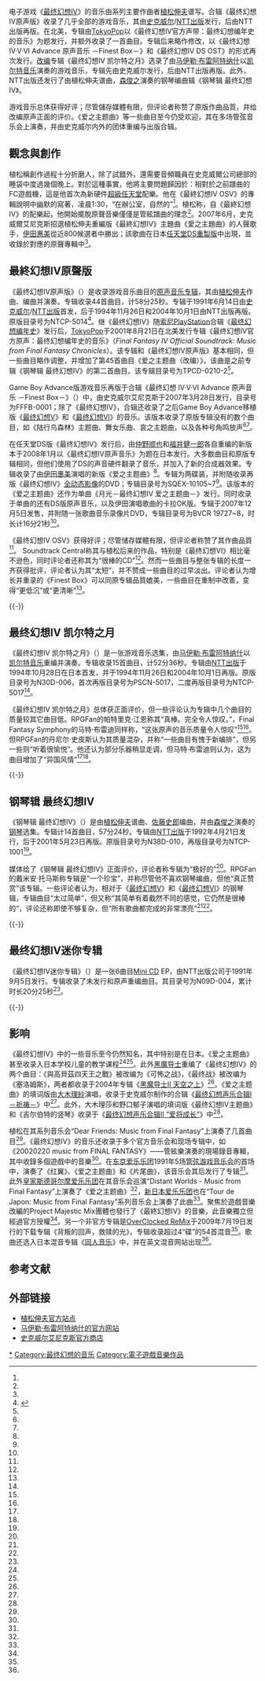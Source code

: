 {{NoteTA
| G1 =Games
| G2=Square Enix
}}

{{最终幻想系列的音乐}}

电子游戏《[[最终幻想IV|最终幻想IV]]》的音乐由系列主要作曲者[[植松伸夫|植松伸夫]]谱写。合辑《最终幻想IV原声版》收录了几乎全部的游戏音乐，其由[[史克威尔|史克威尔]]/[[NTT出版|NTT出版]]发行，后由NTT出版再版。在北美，专辑由[[TokyoPop|TokyoPop]]以《最终幻想IV官方声带：最终幻想编年史的音乐》为题发行，并额外收录了一首曲目。专辑后来略作修改，以《最终幻想 IV·V·VI Advance 原声音乐 －Finest Box－》和《最终幻想IV DS OST》的形式再次发行。[[改编_(音乐)|改编]]专辑《最终幻想IV 凯尔特之月》选录了由[[Máire_Breatnach|马伊勒·布雷阿特纳什]]以[[凯尔特音乐|凯尔特音乐]]演奏的游戏音乐，专辑先由史克威尔发行，后由NTT出版再版。此外，NTT出版还发行了由植松伸夫谱曲，[[森俊之|森俊之]]演奏的钢琴编曲辑《钢琴辑 最终幻想IV》。

游戏音乐总体获得好评；尽管儲存媒體有限，但评论者称赞了原版作曲品質，并给改编原声正面的评价。《爱之主题曲》等一些曲目至今仍受欢迎，其在多场管弦音乐会上演奏，并由史克威尔内外的团体重编与出版合辑。

== 觀念與創作 ==

植松稱創作過程十分折磨人，除了試錯外，還需要音頻職員在史克威爾公司總部的睡袋中度過幾個晚上。對於這種事實，他將主要問題歸因於：相對於之前譜曲的FC遊戲機，這是他首次為新硬件[[超級任天堂|超級任天堂]]配樂。他在《最終幻想IV OSV》的專輯說明中幽默的寫著，凌晨1:30，“在辦公室，自然的”<ref name="FF4OSVliner" />。植松称，自《最終幻想IV》的配樂起，他開始擺脫原聲音樂僅僅是管絃譜曲的理念<ref name="IGNNOBUOintpt2" />。2007年6月，史克威爾艾尼克斯招選植松伸夫重編版《最終幻想IV》主題曲《愛之主題曲》的人聲歌手，[[伊田惠美|伊田惠美]]從近800候選者中勝出；該歌曲在日本[[最終幻想IV_(任天堂DS)|任天堂DS重製版]]中出現，並收錄於對應的原聲專輯中<ref name="vocalist" />。

== 最終幻想IV原聲版 ==
{{Infobox album
| name       = 最終幻想IV原聲版
| cover      = 
| type       = Soundtrack
| artist     = [[植松伸夫|植松伸夫]]，[[仲野順也|仲野順也]]（DS版），[[福井健一郎|福井健一郎]]（DS版）
| released   = 1991年6月14日<br />1994年11月26日<small>（再版）</small><br />2004年10月1日<small>（再版）</small><br />2008年1月30日<small>（DS版）</small>
| recorded   = 
| genre      = [[氛围音乐|氛围]]、[[碎拍|碎拍]]<ref>{{cite web|title=Nobuo Uematsu – Final Fantasy IV: Original Sound Version|url=http://www.discogs.com/Nobuo-Uematsu-Final-Fantasy-IV-Original-Sound-Version/release/1921804|publisher=[[Discogs|Discogs]]|accessdate=6 August 2012|archive-date=2021-02-20|archive-url=https://web.archive.org/web/20210220133600/https://www.discogs.com/Nobuo-Uematsu-Final-Fantasy-IV-Original-Sound-Version/release/1921804|dead-url=no}}</ref>、[[芯片音乐|芯片]]、[[古典音乐|古典]]<ref>{{cite web|title=Nobuo Uematsu – Final Fantasy IV: Original Sound Version (2004)|url=http://www.discogs.com/Nobuo-Uematsu-Final-Fantasy-IV-Original-Sound-Version/release/1789409|publisher=[[Discogs|Discogs]]|accessdate=6 August 2012|archive-date=2012-02-18|archive-url=https://web.archive.org/web/20120218062257/http://www.discogs.com/Nobuo-Uematsu-Final-Fantasy-IV-Original-Sound-Version/release/1789409|dead-url=no}}</ref>、[[Downtempo|慢速电子]]、[[电子音乐|电子]]<ref>{{cite web|title=Nobuo Uematsu – Final Fantasy IV Official Soundtrack (2001)|url=http://www.discogs.com/Nobuo-Uematsu-Final-Fantasy-IV-Official-Soundtrack/release/2087466|publisher=[[Discogs|Discogs]]|accessdate=6 August 2012|archive-date=2021-02-20|archive-url=https://web.archive.org/web/20210220164410/https://www.discogs.com/Nobuo-Uematsu-Final-Fantasy-IV-Official-Soundtrack/release/2087466|dead-url=no}}</ref>、[[电子游戏音乐|游戏]]
| length     = 58:23<br />102:52<small>（DS版）</small>
| label      = [[史克威尔|史克威尔]]/[[NTT出版|NTT出版]]<br />NTT出版 <small>（再版）</small><br />史克威尔艾尼克斯<small>（DS版）</small>
| producer   = 
| reviews    = 
}}
《最终幻想IV原声版》（{{lang-ja|ファイナルファンタジー IV オリジナル・サウンド・ヴァージョン}}）是收录游戏音乐曲目的[[原声音乐|原声音乐]][[专辑|专辑]]，其由[[植松伸夫|植松伸夫]]作曲、编曲并演奏。专辑收录44首曲目，计58分25秒。专辑于1991年6月14日由[[史克威尔|史克威尔]]/[[NTT出版|NTT出版]]首发，后于1994年11月26日和2004年10月1日由NTT出版再版。原版目录号为NTCP-5014<ref name="OSV 1991">{{cite web|title=Final Fantasy IV Original Sound Version|url=http://www.squaresound.com/product/music-cds/final-fantasy-iv-original-sound-version/|accessdate=2012-12-19|publisher=SquareSound|archive-date=2013-10-14|archive-url=https://web.archive.org/web/20131014220603/http://www.squaresound.com/catalog/music-cds/final-fantasy-iv-original-sound-version/|dead-url=yes}}</ref>。继《最终幻想IV》随[[索尼|索尼]][[PlayStation|PlayStation]]合辑《[[最终幻想编年史|最终幻想编年史]]》发行后，[[TokyoPop|TokyoPop]]于2001年8月21日在北美发行专辑《最终幻想IV官方原声：最终幻想编年史的音乐》（''Final Fantasy IV Official Soundtrack: Music from Final Fantasy Chronicles''）。该专辑和《最终幻想IV原声版》基本相同，但一些曲目略作调整，并增加了第45首曲目《爱之主题曲（改编）》，该曲是之前专辑《钢琴辑 最终幻想IV》的第二首曲目。该专辑目录号为TPCD-0210-2<ref name="SEMOFFCinfo" />。

Game Boy Advance版游戏音乐再版于合辑《最终幻想 IV·V·VI Advance 原声音乐 －Finest Box－》（{{lang|ja|FINAL FANTASY IV・V・VI ADVANCE オリジナルサウンドトラック -Finest Box-}}）中，由史克威尔艾尼克斯于2007年3月28日发行，目录号为FFFB-0001；除了《最终幻想IV》，合辑还收录了之后Game Boy Advance移植版《[[最终幻想V|最终幻想V]]》和《[[最终幻想VI|最终幻想VI]]》的音乐。该版本收录了原版专辑没有的数个曲目，如《陆行鸟森林》主题曲、舞女乐曲、哀之主题曲，以及各种号角鸣放声<ref name="FinestBox" /><ref name="SEMOFFFBinfo" />。

在任天堂DS版《最终幻想IV》发行后，由[[仲野顺也|仲野顺也]]和[[福井健一郎|福井健一郎]]各自重编的新版本于2008年1月以《最终幻想IV原声音乐》为题在日本发行。大多数曲目和原版专辑相同，但他们使用了DS的声音硬件翻录了音乐，并加入了新的合成器效果。专辑收录了由[[伊田惠美|伊田惠美]]演唱的新版《爱之主题曲》<ref name="FF4DMegumaTOL" />。专辑为两碟装，并附随收录再版《最终幻想IV》[[全动态影像|全动态影像]]的DVD；专辑目录号为SQEX-10105~7<ref name="RPGFFF4DSreview"/>。该版本的《爱之主题曲》还作为单曲《月光－最终幻想IV 爱之主题曲－》发行。同时收录于单曲的还有DS版原声音乐，以及伊田演唱歌曲的卡拉OK版。专辑于2007年12月5日发售，并附随一张歌曲音乐录像片DVD，专辑目录号为BVCR 19727~8，时长计16分21秒<ref name="RPGFFF4TOLreview" />。

《最终幻想IV OSV》获得好评；尽管储存媒體有限，但评论者称赞了其作曲品質<ref name="RPGFFF4OSVRev" />。 Soundtrack Central称其与植松后来的作品，特别是《最终幻想VI》相比毫不逊色，同时评论者还称其为“很棒的CD”<ref name="STCFF4OSVreview" />。然而一些曲目与整张专辑的长度一齐获得批评，评论者认为其“太短”，并不赞成一些曲目的过早淡出。评论者认为增长并重录的《Finest Box》可以同原专辑品質媲美，一些曲目在重制中改善，变得“更低沉”或“更清晰”<ref name="FinestBox" />。

{{Tracklist
| title        = 最終幻想IV原聲版

| collapsed    = yes
| extra_column = 英语标题<ref name="ITUNEStracks"/>

| title1       = {{lang|ja|プレリュード}}
| note1        = 前奏曲
| extra1       = The Prelude
| length1      = 1:13

| title2       = {{lang|ja|赤い翼}}
| note2        = 翅翼
| extra2       = The Red Wings
| length2      = 2:06

| title3       = {{lang|ja|バロン王国}}
| note3        = 巴倫王國
| extra3       = Kingdom of Baron
| length3      = 1:10

| title4       = {{lang|ja|愛のテーマ}}
| note4        = 愛之主題曲
| extra4       = Theme of Love
| length4      = 1:49

| title5       = {{lang|ja|オープニング}}
| note5        = 序曲
| extra5       = Prologue
| length5      = 1:10

| title6       = {{lang|ja|街のテーマ}}
| note6        = 城鎮主題曲
| extra6       = Welcome to Our Town!
| length6      = 0:49

| title7       = {{lang|ja|ファイナルファンタジーIV メインテーマ}}
| note7        = 最終幻想IV 主題曲
| extra7       = Main Theme of FINAL FANTASY IV
| length7      = 1:25

| title8       = {{lang|ja|バトル1}}
| note8        = 戰鬥1
| extra8       = Battle 1
| length8      = 1:00

| title9       = {{lang|ja|勝利のファンファーレ}}
| note9        = 勝利的號角聲
| extra9       = Fanfare
| length9      = 0:25

| title10      = {{lang|ja|デブチョコボ登場}}
| note10       = 胖陸行鳥出現
| extra10      = Enter Fat Chocobo
| length10     = 0:24

| title11      = {{lang|ja|チョコボ}}
| note11       = 陸行鳥
| extra11      = Chocobo Chocobo
| length11     = 0:30

| title12      = {{lang|ja|ダンジョン}}
| note12       = 迷宮
| extra12      = Into the Darkness
| length12     = 1:21

| title13      = {{lang|ja|バトル2}}
| note13       = 戰鬥2
| extra13      = Battle 2
| length13     = 1:13

| title14      = {{lang|ja|ボムの指輪}}
| note14       = 爆彈指環
| extra14      = Bomb Ring
| length14     = 0:52

| title15      = {{lang|ja|少女リディア}}
| note15       = 少女莉迪亞
| extra15      = Rydia
| length15     = 1:01

| title16      = {{lang|ja|ダムシアン城}}
| note16       = 達姆西安城
| extra16      = Damcyan Castle
| length16     = 1:03

| title17      = {{lang|ja|哀しみのテーマ}}
| note17       = 悲伤主题曲
| extra17      = Sorrow and Loss
| length17     = 1:01

| title18      = {{lang|ja|ギルバートのリュート}}
| note18       = 吉爾伯特的豎琴
| extra18      = Edward's Harp
| length18     = 0:54

| title19      = {{lang|ja|試練の山}}
| note19       = 試煉之山
| extra19      = Mt. Ordeals
| length19     = 1:18

| title20      = {{lang|ja|ファブール国}}
| note20       = 法布爾國
| extra20      = Fabul
| length20     = 1:35

| title21      = {{lang|ja|脱出}}
| note21       = 逃生
| extra21      = Run!
| length21     = 0:24

| title22      = {{lang|ja|疑惑のテーマ}}
| note22       = 猜疑主題曲
| extra22      = Suspicion
| length22     = 0:37

| title23      = {{lang|ja|黒い甲冑ゴルべーザ}}
| note23       = 黑色鎧甲高貝茲
| extra23      = Golbez, Clad in Darkness
| length23     = 1:00

| title24      = {{lang|ja|親方シド}}
| note24       = 師傅希德
| extra24      = Hey Cid!
| length24     = 0:55

| title25      = {{lang|ja|ミシディア国}}
| note25       = 敏西迪亞村
| extra25      = Mystic Mysidia
| length25     = 1:19

| title26      = {{lang|ja|長い道のり}}
| note26       = 漫漫長路
| extra26      = A Long Way to Go
| length26     = 0:45

| title27      = {{lang|ja|パロム・ポロムのテーマ}}
| note27       = 帕羅姆、波羅姆主題曲
| extra27      = Palom and Porom
| length27     = 0:37

| title28      = {{lang|ja|ゴルべーザ四天王とのバトル}}
| note28       = 與高貝茲四天王之戰
| extra28      = Battle With the Four Fiends
| length28     = 1:39

| title29      = {{lang|ja|飛空挺}}
| note29       = 飛空艇
| extra29      = The Airship
| length29     = 0:55

| title30      = {{lang|ja|トロイア国}}
| note30       = 托洛亞國
| extra30      = Troian Beauty
| length30     = 1:23

| title31      = {{lang|ja|サンバ・デ・チョコボ}}
| note31       = 桑巴de陸行鳥
| extra31      = Samba de Chocobo!
| length31     = 0:45

| title32      = {{lang|ja|バブイルの塔}}
| note32       = 巴貝爾塔
| extra32      = Tower of Bab-il
| length32     = 1:31

| title33      = {{lang|ja|一方その頃}}
| note33       = 現在的另一面
| extra33      = Somewhere in the World...
| length33     = 0:33

| title34      = {{lang|ja|ドワーフの大地}}
| note34       = 矮人的大地
| extra34      = Land of Dwarves
| length34     = 1:04

| title35      = {{lang|ja|キング・ジォットの城}}
| note35       = 國王喬托之城
| extra35      = Giott, King of the Dwarves
| length35     = 0:57

| title36      = {{lang|ja|踊る人形カルコブリーナ}}
| note36       = 跳舞娃娃卡盧科布林娜
| extra36      = Dancing Calbrena
| length36     = 0:32

| title37      = {{lang|ja|ゾットの塔}}
| note37       = 佐特之塔
| extra37      = Tower of Zot
| length37     = 1:05

| title38      = {{lang|ja|幻獣の街}}
| note38       = 幻獸之鎮
| extra38      = The Land of Summons
| length38     = 1:14

| title39      = {{lang|ja|魔導船}}
| note39       = 魔法船
| extra39      = Lunar Whale
| length39     = 1:08

| title40      = {{lang|ja|もう一つの月}}
| note40       = 另一個月球
| extra40      = Another Moon
| length40     = 1:06

| title41      = {{lang|ja|月の民}}
| note41       = 月之民
| extra41      = The Lunarians
| length41     = 1:16

| title42      = {{lang|ja|巨人のダンジョン}}
| note42       = 巨人之迷宮
| extra42      = Within the Giant
| length42     = 1:27

| title43      = {{lang|ja|最後の闘い}}
| note43       = 最後的戰鬥
| extra43      = The Final Battle
| length43     = 1:55

| title44      = {{lang|ja|エンディング・テーマ}}
| note44       = 片尾曲
| extra44      = Epilogue
| length44     = 11:37
}}
{{-}}

== 最终幻想IV 凯尔特之月 ==
{{Infobox album <!-- See Wikipedia:WikiProject_Albums -->
| name     = 最终幻想IV 凯尔特之月
| type     = Soundtrack
| artist   = [[Máire_Breatnach|马伊勒·布雷阿特纳什]]
| cover    = 
| released = 
| length   = 52:36
| label    = [[NTT出版|NTT出版]]
}}
《最终幻想IV 凯尔特之月》（{{lang-ja|ファイナルファンタジー IV ケルティック・ムーン}}）是一张游戏音乐选集，由[[Máire_Breatnach|马伊勒·布雷阿特纳什]]以[[凯尔特音乐|凯尔特音乐]]重编并演奏。专辑收录15首曲目，计52分36秒。专辑由[[NTT出版|NTT出版]]于1994年10月28日在日本首发，并于1994年11月26日和2004年10月1日再版。原版目录号为N30D-006，首次再版目录号为PSCN-5017，二度再版目录号为NTCP-5017<ref name="RPGFCM" />。

《最终幻想IV 凯尔特之月》总体获正面评价，但一些评论认为专辑中几个曲目的质量较其它曲目低。RPGFan的帕特里克·江恩称其“真棒。完全令人惊叹。”，Final Fantasy Symphony的马特·布雷迪同样称，“这张原声的音乐质量令人惊叹”<ref name="RPGFCM" /><ref name="FFSCM" />。但RPGFan的丹尼尔·史皮斯认为其质量混杂，并称“一些曲目有愧于新编排”，但另一些则“听着很愉悦”。他还认为部分乐器稍显走调，但马特·布雷迪则认为，这为曲目增加了“异国风情”<ref name="RPGFCM" /><ref name="FFSCM" />。

{{Tracklist
| collapsed    = yes
| title        = 最終幻想IV 凯尔特之月
| extra_column = 英语标题

| title1       = {{Lang|Ja|プレリュード}}
| note1        = 前奏曲
| extra1       = The Prelude
| length1      = 3:05

| title2       = {{Lang|Ja|オープニング}}
| note2        = 片头曲
| extra2       = The Prelude...
| length2      = 4:07

| title3       = {{Lang|Ja|チョコボのテーマ}}
| note3        = 陆行鸟主题曲
| extra3       = Chocobo-Chocobo
| length3      = 3:13

| title4       = {{Lang|Ja|ダンジョン}}
| note4        = 迷宮
| extra4       = Into The Darkness
| length4      = 4:08

| title5       = {{Lang|Ja|ファイナルファンタジーIV メインテーマ}}
| note5        = 最終幻想IV 主題曲
| extra5       = Main Theme of Final Fantasy IV
| length5      = 4:48

| title6       = {{Lang|Ja|街のテーマ}}
| note6        = 城鎮主題曲
| extra6       = Welcome to Our Town!
| length6      = 3:11

| title7       = {{Lang|Ja|愛のテーマ}}
| note7        = 愛之主題曲
| extra7       = Theme of Love
| length7      = 4:13

| title8       = {{Lang|Ja|ギルバードのリュート}}
| note8        = 吉爾伯特的豎琴
| extra8       = Melody of Lute
| length8      = 3:01

| title9       = {{Lang|Ja|パロム・ポロムのテーマ}}
| note9        = 帕羅姆、波羅姆主題曲
| extra9       = Parom & Polom
| length9      = 3:14

| title10      = {{Lang|Ja|キング・ジオットの城}}
| note10       = 國王喬托之城
| extra10      = Giotto, the Great King
| length10     = 3:18

| title11      = {{Lang|Ja|踊る人形カルコブリーナ}}
| note11       = 跳舞娃娃卡盧科布林娜
| extra11      = Dancing Calcobrena
| length11     = 3:14

| title12      = {{Lang|Ja|ミシディア国}}
| note12       = 敏西迪亞城
| extra12      = Mystic Mysidia
| length12     = 3:10

| title13      = {{Lang|Ja|幻獣の街}}
| note13       = 幻獸之鎮
| extra13      = Illusionary World
| length13     = 3:09

| title14      = {{Lang|Ja|少女リディア}}
| note14       = 少女莉迪亞
| extra14      = Rydia
| length14     = 3:06

| title15      = {{Lang|Ja|トロイア国}}
| note15       = 托洛亞國
| extra15      = Troian Beauty
| length15     = 3:38
}}{{-}}

== 钢琴辑 最终幻想IV ==
{{Infobox album <!-- See Wikipedia:WikiProject_Albums -->
| name        = 钢琴辑 最终幻想IV
| type        = Soundtrack
| artist      = [[植松伸夫|植松伸夫]]
<!-- 未知參數 | arrangement = [[佐藤史朗|佐藤史朗]] -->
| cover       = 
| released    = 1992年4月21日
| length      = 57:24
| label       = [[NTT出版|NTT出版]]
}}
《钢琴辑 最终幻想IV》（{{lang-ja|ピアノコレクションズ ファイナルファンタジーIV}}）是由[[植松伸夫|植松伸夫]]谱曲、[[佐藤史郎|佐藤史郎]]编曲，并由[[森俊之|森俊之]]演奏的[[钢琴|钢琴]]选集。专辑计14首曲目，57分24秒。专辑由[[NTT出版|NTT出版]]于1992年4月21日发行，后于2001年5月23日再版。原版目录号为N38D-010，再版目录号为NTCP-1001<ref name="RPGFPC" />。

媒体给了《钢琴辑 最终幻想IV》正面评价，评论者称专辑为“极好的”<ref name="RPGFPC" />。RPGFan的戴米安·托马斯称专辑是“一个珍宝”，并称尽管他不喜欢钢琴编曲，但他“真正赞赏”该专辑。一些评论者认为，相对于《[[最终幻想V的音乐#钢琴辑_最终幻想V|最终幻想V]]》和《[[最终幻想VI的音乐#钢琴辑_最终幻想VI|最终幻想VI]]》的钢琴辑，专辑曲目“太过简单”，但又称“其简单有着截然不同的感觉，它仍然是很棒的”，评论还称即使不够复杂，但“所有歌曲都完成的非常漂亮”<ref name="RPGFPC" /><ref name="STCFF4Preview" />。

{{Tracklist
| collapsed    = yes
| title        = 钢琴辑 最终幻想IV
| extra_column = 英语标题

| title1       = {{Lang|Ja|プレリュード}}
| note1        = 前奏曲
| extra1       = The Prelude
| length1      = 3:38

| title2       = {{Lang|Ja|愛のテーマ}}
| note2        = 愛之主題曲
| extra2       = Theme of Love
| length2      = 3:59

| title3       = {{Lang|Ja|オープニング}}
| note3        = 片頭曲
| extra3       = Prologue
| length3      = 3:09

| title4       = {{Lang|Ja|街のテーマ}}
| note4        = 城鎮主題曲
| extra4       = Welcome to Our Town!
| length4      = 3:07

| title5       = {{Lang|Ja|ファイナルファンタジーIV メインテーマ}}
| note5        = 最終幻想IV 主題曲
| extra5       = Main Theme of Final Fantasy IV
| length5      = 3:24

| title6       = {{Lang|Ja|チョコボ}}
| note6        = 陸行鳥
| extra6       = Chocobo-chocobo
| length6      = 2:52

| title7       = {{Lang|Ja|ダンジョン}}
| note7        = 迷宮
| extra7       = Into the Darkness
| length7      = 4:58

| title8       = {{Lang|Ja|少女リディア}}
| note8        = 少女莉迪亞
| extra8       = Rydia
| length8      = 3:21

| title9       = {{Lang|Ja|ギルバートのリュート}}
| note9        = 吉爾伯特的豎琴
| extra9       = Melody of Lute
| length9      = 3:39

| title10      = {{Lang|Ja|黒い甲冑ゴルベーザ}}
| note10       = 黑色鎧甲高貝茲
| extra10      = Golbeza Clad in the Dark
| length10     = 3:36

| title11      = {{Lang|Ja|トロイア国}}
| note11       = 托洛亞國
| extra11      = Troian Beauty
| length11     = 3:25

| title12      = {{Lang|Ja|バトルメドレー}}
| note12       = 戰鬥組曲
| extra12      = The Battle
| length12     = 6:49

| title13      = {{Lang|Ja|エンディングテーマ}}
| note13       = 片尾曲
| extra13      = Epilogue
| length13     = 7:21

| title14      = {{Lang|Ja|愛のテーマ アンサンブル}}
| note14       = 愛之主題曲 合唱
| extra14      = Theme of Love (ensemble)
| length14     = 4:07
}}{{-}}

== 最终幻想IV迷你专辑 ==

《最终幻想IV迷你专辑》（{{lang-ja|ファイナルファンタジーIV ミニマムアルバム}}）是一张6曲目[[Mini_CD|Mini CD]] EP，由NTT出版公司于1991年9月5日发行。专辑收录了未发行和原声重编曲目。其目录号为N09D-004，累计时长20分25秒<ref name="SEMOFF4MINinfo" />。

{{Tracklist
| collapsed = yes
| title     = 最终幻想IV迷你专辑

| title1    = {{Lang|Ja|オープニング (アレンジヴァージョン)}}
| note1     = 片頭曲（改編版）
| length1   = 4:56

| title2    = {{Lang|Ja|愛のテーマ (アレンジバージョン)}}
| note2     = 愛之主題曲（改編版）
| length2   = 4:19

| title3    = {{Lang|Ja|序章 (ゲーム未収録曲)}}
| note3     = 序章（遊戲未收錄曲）
| length3   = 2:01

| title4    = {{Lang|Ja|ローザを救え! (ゲーム未収録曲)}}
| note4     = 救助羅莎（遊戲未收錄曲）
| length4   = 1:46

| title5    = {{Lang|Ja|静かの海 (ゲーム未収録曲)}}
| note5     = 平靜的海（遊戲未收錄曲）
| length5   = 2:24

| title6    = {{Lang|Ja|プレリュード・クリスタルミックス}}
| note6     = 前奏曲 水晶混音
| length6   = 4:59
}}{{-}}

== 影响 ==

《最终幻想IV》中的一些音乐至今仍然知名，其中特别是在日本。《爱之主题曲》甚至收录入日本学校儿童的教学课程<ref name="IGNFFstory" /><ref name="GTFFRp3" />。此外[[黑魔导士|黑魔导士]]重编了《最终幻想IV》的两个曲目：《與高貝茲四天王之戰》被改编为《可怖之战》，《最终战》被改编为《塞洛姆斯》，两者都收录于2004年专辑《[[黑魔导士|黑魔导士II 天空之上]]》<ref name="TBM2info" />。《爱之主题曲》的填词版由[[大木理紗|大木理紗]]演唱，收录于史克威尔制作的合辑《[[最终幻想声乐合辑I_－祈祷－|最终幻想声乐合辑I －祈祷－]]》中<ref name="FFPinfo" />。此外，大木理莎和野口郁子演唱的填词版《最终幻想IV主题曲》和《吉尔伯特的竖琴》收录于《[[最终幻想声乐合辑II_“爱将成长”|最终幻想声乐合辑II “爱将成长”]]》中<ref name="FFLWGinfo" />。

植松在其系列音乐会“Dear Friends: Music from Final Fantasy”上演奏了几首曲目<ref name="IGNDFreview" />。《最终幻想IV》的音乐还收录于多个官方音乐会和现场专辑中，如《20020220 music from FINAL FANTASY》——管絃樂演奏的現場錄音專輯，其中收錄多個遊戲中的音樂<ref name="RPGF20020220review" />。在[[东京爱乐乐团|东京爱乐乐团]]1991年5场[[管弦游戏音乐会|管弦游戏音乐会]]的首场中，演奏了《红翼》、《爱之主题曲》和《片尾曲》，该音乐会其后发行了专辑<ref name="OGC1info" />。此外[[皇家斯德哥尔摩爱乐乐团|皇家斯德哥尔摩爱乐乐团]]在其音乐会巡演“Distant Worlds - Music from Final Fantasy”上演奏了《爱之主题曲》<ref name="SEMOFFDWinfo" />，[[新日本爱乐乐团|新日本爱乐乐团]]也在“Tour de Japon: Music from Final Fantasy”系列音乐会上演奏了此曲<ref name="SEMOTDJinfo" />。聚焦於遊戲音樂改編的Project Majestic Mix團體也發行了《最終幻想IV》的音樂，此音樂獨立但經過官方授權<ref name="RPGFPMMreview" />。另一个非官方专辑是[[OverClocked_ReMix|OverClocked ReMix]]于2009年7月19日发行的下载专辑《背叛的回声，救赎的光》，专辑收录超过4“碟”的54首混音<ref name="FF4OCRalbum" />。歌曲还选入日本混音专辑《[[同人音乐|同人音乐]]》中，并在英文混音网站出现<ref name="OCRFF4" />。

== 参考文献 ==

{{reflist|refs=
<ref name="FF4OSVliner">{{cite web|last=Uematsu |first=Nobuo |title=Final Fantasy IV OSV Liner Notes |date=1991-04-13 |url=http://chudahs-corner.com/liners/index.php?catalog=PSCN-5014 |work=Chudah's Corner |accessdate=2006-09-10 |archiveurl=https://web.archive.org/web/20120523014327/http://chudahs-corner.com/liners/index.php?catalog=PSCN-5014 |archivedate=2012-05-23 |deadurl=yes }}</ref>
<ref name="IGNNOBUOintpt2">{{cite web |author=D., Spence |title=Nobuo Part 2 |url=http://www.ign.com/articles/2004/07/14/nobuo-part-2 |publisher=IGN |accessdate=2008-07-26 |archiveurl=https://www.webcitation.org/6EFUQakCx?url=http://www.ign.com/articles/2004/07/14/nobuo-part-2 |archivedate=2013-02-07 |deadurl=no }}</ref>
<ref name="vocalist">{{cite web|url=http://www.square-enix.co.jp/ff4ds/guideline.html |title=「愛のテーマ」ヴォーカリスト募集要項 |accessdate=2007-05-12 |date=2007-05 |publisher=Square Enix Japan |archiveurl=https://web.archive.org/web/20070703210548/http://www.square-enix.co.jp/ff4ds/guideline.html |archivedate=2007-07-03 |language=ja |deadurl=yes }}</ref>
<ref name="SEMOFFCinfo">{{cite web|title=Final Fantasy IV Official Soundtrack: Music from Final Fantasy Chronicles - Album Information |url=http://www.squareenixmusic.com/albums/f/ff4official.shtml |publisher=Square Enix Music Online |accessdate=2008-02-23 |archiveurl=https://web.archive.org/web/20120915160903/http://www.squareenixmusic.com/albums/f/ff4official.shtml |archivedate=2012-09-15 |deadurl=no }}</ref>
<ref name="FinestBox">{{cite web|last=Tjan |first=Mark |title=FF Finest Box |url=http://www.rpgfan.com/soundtracks/ff-finest/index.html |publisher=RPGFan |accessdate=2008-02-22 |archiveurl=https://web.archive.org/web/20130116222549/http://rpgfan.com/soundtracks/ff-finest/index.html |archivedate=2013-01-16 |deadurl=no }}</ref>
<ref name="SEMOFFFBinfo">{{cite web |title=Final Fantasy Finest Box - Album Information |url=http://www.squareenixmusic.com/albums/f/ff4-6box.shtml |publisher=Square Enix Music Online |accessdate=2008-02-23 |archiveurl=https://web.archive.org/web/20120719021547/http://www.squareenixmusic.com/albums/f/ff4-6box.shtml |archivedate=2012-07-19 |deadurl=yes }}</ref>
<ref name="FF4DMegumaTOL">{{cite web|url=http://ff4developers.cocolog-nifty.com/column/2007/11/post_ab3b.html |title=FINAL FANTASY IV 開発室: 愛のテーマ～一般公募で伊田恵美さん！ (Megumi Ida performs Theme of Love) |archiveurl=https://web.archive.org/web/20090205191944/http://ff4developers.cocolog-nifty.com/column/2007/11/post_ab3b.html |archivedate=2009-02-05 |accessdate=2008-02-23 |date=2007-11-16 |publisher=Matrix Software |language=ja |deadurl=yes }}</ref>
<ref name="RPGFFF4DSreview">{{cite web|last=Gann |first=Patrick |title=Final Fantasy IV OST |url=http://rpgfan.com/soundtracks/ff4ds/index.html |publisher=RPGFan |accessdate=2008-03-25 |archiveurl=https://web.archive.org/web/20130116215653/http://rpgfan.com/soundtracks/ff4ds/index.html |archivedate=2013-01-16 |deadurl=no }}</ref>
<ref name="RPGFFF4TOLreview">{{cite web|last=Patrick |title=Moonlight -Final Fantasy IV Theme of Love- |url=http://rpgfan.com/soundtracks/ff4ds-single/index.html |publisher=RPGFan |accessdate=2008-05-11 |archiveurl=https://web.archive.org/web/20130116222458/http://rpgfan.com/soundtracks/ff4ds-single/index.html |archivedate=2013-01-16 |deadurl=no }}</ref>
<ref name="ITUNEStracks">Taken from the album's iTunes release. Retrieved on 2008-02-23.</ref>
<ref name="RPGFCM">{{cite web|author=Gann, Patrick; Space, Daniel |title=Final Fantasy IV Celtic Moon |publisher=RPGFan |year=2003 |url=http://www.rpgfan.com/soundtracks/ff4celtic/index.html |accessdate=2008-02-22 |archiveurl=https://web.archive.org/web/20130116214047/http://rpgfan.com/soundtracks/ff4celtic/index.html |archivedate=2013-01-16 |deadurl=no }}</ref>
<ref name="RPGFPC">{{cite web|author=Gann, Patrick; Thomas, Damian |title=Final Fantasy IV Piano Collections |publisher=RPGFan |url=http://www.rpgfan.com/soundtracks/ff4piano/index.html |accessdate=2007-02-22 |archiveurl=https://web.archive.org/web/20130116220038/http://rpgfan.com/soundtracks/ff4piano/index.html |archivedate=2013-01-16 |deadurl=no }}</ref>
<ref name="SEMOFF4MINinfo">{{cite web|title=Final Fantasy IV Minimum Album - Album Information |url=http://www.squareenixmusic.com/albums/f/ff4minimum.shtml |publisher=Square Enix Music Online |accessdate=2008-02-23 |archiveurl=https://web.archive.org/web/20120416101537/http://www.squareenixmusic.com/albums/f/ff4minimum.shtml |archivedate=2012-04-16 |deadurl=no }}</ref>
<ref name="RPGFFF4OSVRev">{{cite web|last=Schweitzer |first=Ben |title=Final Fantasy IV OSV |year=1999 |url=http://www.rpgfan.com/soundtracks/ff4ost/index.html |publisher=RPGFan |accessdate=2006-04-18 |archiveurl=https://web.archive.org/web/20130116220754/http://rpgfan.com/soundtracks/ff4ost/index.html |archivedate=2013-01-16 |deadurl=no }}</ref>
<ref name="STCFF4OSVreview">{{cite web|last=Hoyak |first=Paul |title=Final Fantasy IV Original Sound Version |url=http://www.soundtrackcentral.com/cds/finalfantasy4_osv.htm |publisher=Soundtrack Central |accessdate=2008-02-22 |archiveurl=https://web.archive.org/web/20120820015742/http://www.soundtrackcentral.com/cds/finalfantasy4_osv.htm |archivedate=2012-08-20 |deadurl=no }}</ref>
<ref name="FFSCM">{{cite web|last=Brady |first=Matt |title=Final Fantasy IV: Celtic Moon |publisher=FF Symphony |url=http://www.ffsymphony.net/staff_reviews.php?review_id=9&soundtrack_id=43 |accessdate=2007-02-22 |deadurl=yes |archiveurl=https://web.archive.org/web/20070308061555/http://www.ffsymphony.net/staff_reviews.php?review_id=9&soundtrack_id=43 |archivedate=2007-03-08 }}</ref>
<ref name="STCFF4Preview">{{cite web |first=Gordon |last=Adam |title=Final Fantasy IV Piano Collections |publisher=Soundtrack Central |url=http://www.soundtrackcentral.com/cds/finalfantasy4_pianocollections.htm |accessdate=2007-02-22 |archiveurl=https://www.webcitation.org/6EFUm4x1v?url=http://www.soundtrackcentral.com/cds/finalfantasy4_pianocollections.htm |archivedate=2013-02-07 |deadurl=no }}</ref>
<ref name="IGNFFstory">{{cite web|first=Hitmitsu |last=Suppai |title=Final Fantasy Becomes Curriculum |publisher=IGN |date=2004-03-31 |url=http://www.ign.com/articles/2004/03/31/final-fantasy-becomes-curriculum |accessdate=2006-03-01 |archiveurl=https://web.archive.org/web/20121105222301/http://www.ign.com/articles/2004/03/31/final-fantasy-becomes-curriculum |archivedate=2012-11-05 |deadurl=no }}</ref>
<ref name="GTFFRp3">{{cite video|date=2007-07-30 |url=http://www.gametrailers.com/player/22905.html |title=Final Fantasy Retrospective Part III |medium=GameTrailers.com feature |publisher=GameTrailers |accessdate=2008-02-22 |archiveurl=https://web.archive.org/web/20121008105936/http://www.gametrailers.com/player/22905.html |archivedate=2012-10-08 |deadurl=no }}</ref>
<ref name="TBM2info">(December 22, 2004). ''The Black Mages II: The Skies Above''. Universal Music. UPCH-1377</ref>
<ref name="FFPinfo">(June 25, 1994). ''Final Fantasy: Pray''. NTT Publishing. PSCN-5006</ref>
<ref name="FFLWGinfo">(November 25, 1995). ''Final Fantasy: Love Will Grow''. NTT Publishing. PSCN-5041</ref>
<ref name="IGNDFreview">{{cite web|last=Schnieder |first=Peer |title=Dear Friends: Music from Final Fantasy |publisher=IGN |date=2005-05-11 |url=http://www.ign.com/articles/2004/05/11/dear-friends-music-from-final-fantasy |accessdate=2006-03-01 |archiveurl=https://web.archive.org/web/20130120051718/http://www.ign.com/articles/2004/05/11/dear-friends-music-from-final-fantasy |archivedate=2013-01-20 |deadurl=no }}</ref>
<ref name="RPGF20020220review">{{cite web|url=http://www.rpgfan.com/soundtracks/20020220/index.html |title=20020220 - Music from FINAL FANTASY |publisher=RPGFan |accessdate=2007-04-01 |archiveurl=https://web.archive.org/web/20130120065018/http://rpgfan.com/soundtracks/20020220/index.html |archivedate=2013-01-20 |deadurl=no }}</ref>
<ref name="OGC1info">(November 18, 1991). ''Orchestral Game Concert 1''. Warner Music Japan. WPCL-560</ref>
<ref name="SEMOFFDWinfo">{{cite web|url=http://www.squareenixmusic.com/albums/f/ffdistantworlds.shtml |title=Distant Worlds - Music from Final Fantasy - Album Information |publisher=Square Enix Music Online |accessdate=2008-02-22 |archiveurl=https://web.archive.org/web/20120409215604/http://www.squareenixmusic.com/albums/f/ffdistantworlds.shtml |archivedate=2012-04-09 |deadurl=no }}</ref>
<ref name="SEMOTDJinfo">{{cite web |url=http://www.squareenixmusic.com/albums/dvds/tourdejapon.shtml |title=Album Information - Tour de Japon: Music from Final Fantasy DVD |publisher=Square Enix Music Online |accessdate=2008-02-22 |archiveurl=https://web.archive.org/web/20130120065505/http://www.squareenixmusic.com/albums/dvds/tourdejapon.shtml |archivedate=2013-01-20 |deadurl=yes }}</ref>
<ref name="RPGFPMMreview">{{cite web|last=Rzeminski |first=Lucy |title=Project Majestic Mix: A Tribute to Nobuo Uematsu - Gold Edition |publisher=RPGFan |date=2002-07-02 |url=http://www.rpgfan.com/soundtracks/pmm-gold/index.html |accessdate=2008-08-13 |archiveurl=https://web.archive.org/web/20120619202844/http://www.rpgfan.com/soundtracks/pmm-gold/index.html |archivedate=2012-06-19 |deadurl=no }}</ref>
<ref name="FF4OCRalbum">{{cite web|title=Album: Final Fantasy IV: Echoes of Betrayal, Light of Redemption |url=http://www.ocremix.org/album/14/final-fantasy-iv-echoes-of-betrayal-light-of-redemption |publisher=[[OverClocked_ReMix|OverClocked ReMix]] |accessdate=2009-09-24 |archiveurl=https://web.archive.org/web/20130117135156/http://ocremix.org/album/14/final-fantasy-iv-echoes-of-betrayal-light-of-redemption |archivedate=2013-01-17 |deadurl=no }}</ref>
<ref name="OCRFF4">{{cite web|title=Game: Final Fantasy IV (SNES) |url=http://ocremix.org/game/11/final-fantasy-iv-snes |publisher=[[OverClocked_ReMix|OverClocked ReMix]] |accessdate=2007-08-23 |archiveurl=https://web.archive.org/web/20130117155402/http://ocremix.org/game/11/final-fantasy-iv-snes |archivedate=2013-01-17 |deadurl=no }}</ref>
}}

== 外部链接 ==
{{Portal box|最终幻想系列}}

* [http://na.square-enix.com/uematsu/ 植松伸夫官方站点] {{Wayback|url=http://na.square-enix.com/uematsu/ |date=20130120184339 }}
* [http://www.mairebreatnach.com/ 马伊勒·布雷阿特纳什的官方网站] {{Wayback|url=http://www.mairebreatnach.com/ |date=20210316154514 }}
* [https://web.archive.org/web/20070830033709/http://na.square-enix.com/music/tunes/ff/ 史克威尔艾尼克斯官方商店]

{{最终幻想系列|FF=FFIV|state=uncollapsed}}
{{Authority control}}

{{DEFAULTSORT:Final Fantasy 04}}
[[Category:最終幻想IV|*]]
[[Category:最终幻想的音乐|Category:最终幻想的音乐]]
[[Category:電子遊戲音樂作品|Category:電子遊戲音樂作品]]